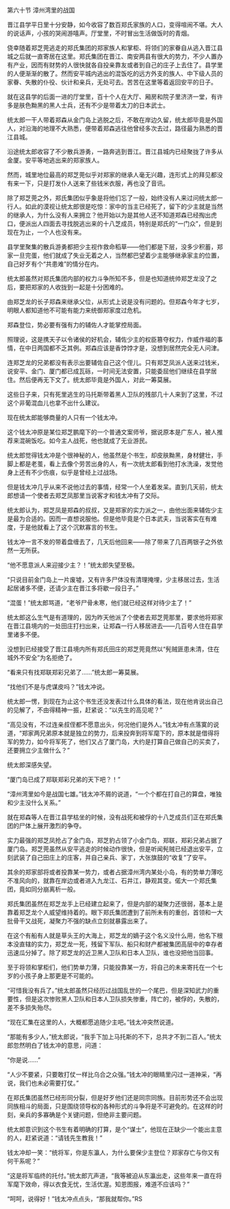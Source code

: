 

第六十节 漳州湾里的战国

晋江县学平日里十分安静，如今收容了数百郑氏家族的人口，变得喧闹不堪。大人的说话声，小孩的哭闹游嘻声。厅堂里，不时冒出生活做饭时的青烟。

侥幸随着郑芝莞逃走的郑氏集团的郑家族人和掌柜、将领们的家眷自从逃入晋江县城之后就一直寄居在这里。郑氏集团在晋江、南安两县有很大的势力，不少人置办有产业，因而有财势的人很快就各自投亲靠友或者到自己的庄子上去住了。县学里的人便渐渐的散了。然而安平城内逃出的混饭吃的远方外支的族人、中下级人员的家眷、失散的仆役、伙计和亲兵，无处可去。苦苦在这里等着返回安平的日子。

就在这县学的后面一进的厅堂里，百十个人在大厅、厢房和院子里济济一堂，有许多是肤色黝黑的黑人士兵，还有不少是带着太刀的日本武士。

统太郎一干人带着郑森从金门岛上逃脱之后，不敢在岸边久留，统太郎毕竟是外国人，对沿海的地理不大熟悉，便带着郑森逃往他曾经多次去过，路径最为熟悉的晋江县城。

沿途统太郎收容了不少散兵游勇，一路奔逃到晋江。晋江县城内已经聚拢了许多从金厦。安平等地逃出来的郑家族人。

然而，城里地位最高的郑芝莞似乎对郑家的继承人毫无兴趣，连形式上的拜见都没有来一下，只是打发仆人送来了些钱米衣服，再也没了音讯。

除了郑芝莞之外，郑氏集团似乎象是将他们忘了一般，始终没有人来过问统太郎一行人。如此的漠视让统太郎很是吃惊：家中的当主已经死了，留下的少主就是当然的继承人，为什么没有人来拥立？他开始以为是其他人还不知道郑森已经掏出虎口，便派出人四面去寻找脱逃出来的十八芝成员，特别是郑氏的“一门众”，但是到现在为止，一个人也没有来。

县学里聚集的散兵游勇都把少主视作救命稻草――他们都是下层，没多少积蓄，郑家一旦完蛋，他们就成了失业无着之人，当然都巴望着少主能够继承家主的位置，自己好歹有个“共患难”的情分在内。

统太郎虽然对郑氏集团内部的权力斗争所知不多，但是也知道统帅郑芝龙没了之后，要把郑家的人收拢到一起是十分困难的。

由郑芝龙的长子郑森来继承父位，从形式上说是没有问题的。但郑森今年才七岁，明眼人都知道他不可能有能力来统御郑家度过危机。

郑森登位，势必要有强有力的辅佐人才能掌控局面。

照理说，这是携天子以令诸侯的好机会，辅佐少主的权臣篡夺权力，作威作福的事情，在中日两国都不乏其例。郑森应该是香饽饽才是，没想到居然完全无人问津。

连郑芝龙的兄弟都没有表示出要辅佐自己这个侄儿。只有郑芝凤派人送来过钱米，说安平、金门、厦门都已成瓦砾，一时间无法安置，只能委屈他们继续在县学居住。然后便再无下文了。统太郎毕竟是外国人，对此一筹莫展。

这些日子来，只有死里逃生的马托斯带着黑人卫队的残部几十人来到了这里，不过这个非葡混血儿也拿不出什么建议。

现在统太郎能够商量的人只有一个钱太冲。

这个钱太冲原是某位郑芝鹏麾下的一个普通文案师爷，据说原本是广东人，被人推荐来混碗饭吃。如今主人战死，他也就成了无业游民。

统太郎觉得钱太冲是个很神秘的人，他虽然是个书生，却皮肤黝黑，身材健壮，手脚上都是老茧，看上去像个劳苦出身的人，有一次统太郎看到他打水洗澡，发觉他身上还有不少伤痕，似乎是曾经上过战场。

但是钱太冲几乎从来不说他过去的事情，经常一个人坐着发呆。直到几天前，统太郎想请一个使者去郑芝凤那里当说客才和钱太冲有了交际。

统太郎认为，郑芝凤是郑森的叔叔，又是郑家的实力派之一，由他出面来辅佐少主是最为合适的。因而一直想说服他。但是他毕竟是个日本武夫，当说客实在有难度，于是他就看上了这个沉默寡言的书生。

钱太冲一言不发的带着盘缠去了，几天后他回来――除了带来了几百两银子之外依然一无所获。

“他不愿意派人来迎接少主？！”统太郎失望至极。

“只说目前金门岛上一片废墟，又有许多尸体没有清理掩埋，少主移居过去，生活起居诸多不便，还请少主在晋江多将歇一段日子。”

“混蛋！”统太郎骂道，“老爷尸骨未寒，他们就已经这样对待少主了！”

统太郎这么生气是有道理的，因为昨天他派了个使者去郑芝莞那里，要求他将郑家在晋江县境内的一处田庄打扫出来，让郑森一行人移居进去――几百号人住在县学里诸多不便。

没想到已经接受了晋江县境内所有郑氏田庄的郑芝莞竟然以“髡贼匪患未清，住在城外不安全”为名拒绝了。

“看来只有找郑联郑彩兄弟了……”统太郎一筹莫展。

“找他们不是与虎谋皮吗？”钱太冲说。

统太郎一愣，到现在为止这个书生还没发表过什么具体的看法，现在他肯说出自己的见解了，不由得精神一振，赶紧说：“以先生的高见呢？”

“高见没有，不过连亲叔侄都不愿意出头，何况他们是外人。”钱太冲有点落寞的说道，“郑家两兄弟原本就是独立的势力，后来投奔到将军麾下的，原本就是借得将军的势力，如今将军死了，他们又占了厦门岛，大约是打算自己做自己的买卖了，还要拥立少主做什么？”

统太郎深感失望。

“厦门岛已成了郑联郑彩兄弟的天下吧？！”

“漳州湾里如今是战国七雄。”钱太冲不屑的说道，“一个个都在打自己的算盘，唯独和少主没什么关系。”

就在郑森等人在晋江县学枯坐的时候，没有战死和被俘的十八芝成员们正在郑氏集团的尸体上展开激烈的争夺。

实力最强的郑芝凤抢占了金门岛，郑芝豹占领了小金门岛，郑联，郑彩兄弟占据了厦门岛。郑芝莞虽然从安平逃走的时候动作很快，但是听闻髡贼已经退出安平，立刻武装了自己田庄上的庄客，并自己亲兵、家丁，大张旗鼓的“收复”了安平。

其余的郑家部将或者投靠某一势力，或者占据漳州湾内某处小岛，有的势单力薄吃不准风向的，就靠在岸边或者进入九龙江、石井江，静观其变。偌大一个郑氏集团，竟如同分崩离析一般。

郑氏集团虽然在郑芝龙手上已经建立起来了，但是内部的凝聚力还很弱，基本上是靠着郑芝龙个人威望维持着的。眼下郑氏集团遭到了前所未有的重创，首领和一大批骨干又战死，凝聚力不强的缺点立刻就暴露出来了。

在这个有船有人就是草头王的大海上，郑芝龙的嫡子这个名义没什么用，他名下根本没直辖的实力，郑芝龙一死，残留下军队、船只和财产都被集团高层中的幸存者迅速瓜分掉了。除了郑芝龙的近卫黑人卫队和日本人卫队，谁也没把他当回事。

至于将领和掌柜们，他们势单力薄，只能投靠某一方，将自己的未来寄托在一个七岁的小孩子身上那更是不可能的。

“可惜我没有兵了。”统太郎虽然只经历过战国乱世的一个尾巴，但是深知武力的重要性，但是这次惨败黑人卫队和日本人卫队损失惨重，阵亡的，被俘的，失散的，差不多损失殆尽。

“现在汇集在这里的人，大概都愿追随少主吧。”钱太冲突然说道。

“那能有多少人，”统太郎说，“我手下加上马托斯的不下，总共才不到二百人。”统太郎忽然明白了钱太冲的意思，问道：

“你是说……”

“人少不要紧，只要敢打仗一样比乌合之众强。”钱太冲的眼睛里闪过一道神采，“再说，我们也未必需要打仗。”

在郑氏集团虽然已经形同分裂，但是好歹他们还是同宗同族。目前形势还不会出现同族相斗的局面，只是围绕领导权的各种形式的斗争将是不可避免的。在这样的时刻，亲兵的多寡确是个关键问题，但绝非主要问题。

统太郎意识到这个书生有着明确的打算，是个“谋士”，他现在正缺少一个能出主意的人，赶紧说道：“请钱先生教我！”

钱太冲却一笑：“统将军，你是东瀛人，为什么要保少主登位？郑家存亡与你又有何干系呢？”

“这是将军临终的托付。”统太郎亢声道，“我等被迫从东瀛出走，这些年来一直在将军麾下效命，得以衣食无忧，生活优渥。知恩图报，难道不应该吗？”

“呵呵，说得好！”钱太冲点点头，“那我就帮你。”RS

